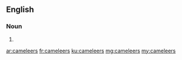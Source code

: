 ==English==

===Noun===
{{head|en|noun plural form}}

# {{plural of|cameleer|lang=en}}

[[ar:cameleers]]
[[fr:cameleers]]
[[ku:cameleers]]
[[mg:cameleers]]
[[my:cameleers]]